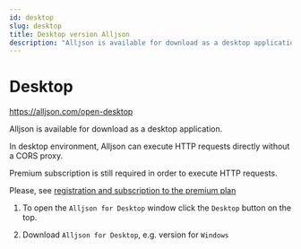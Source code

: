 ```yaml
---
id: desktop
slug: desktop
title: Desktop version Alljson
description: "Alljson is available for download as a desktop application"
---
```


# Desktop

https://alljson.com/open-desktop

Alljson is available for download as a desktop application.

In desktop environment, Alljson can execute HTTP requests directly without a CORS proxy.

Premium subscription is still required in order to execute HTTP requests.

Please, see [registration and subscription to the premium plan](/guide/http-client-and-automation/intro-http-client#registration-in-the-alljson-application)


<ThemedImg alt="Load `Alljson for Desktop` version" name="Desktop" />

1. To open the `Alljson for Desktop` window click the `Desktop` button on the top.

2. Download `Alljson for Desktop`, e.g. version for `Windows`
